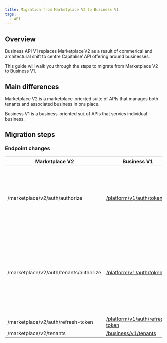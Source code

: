 ```yaml
---
title: Migration from Marketplace V2 to Business V1
tags:
  - API
---
```


## Overview

Business API V1 replaces Marketplace V2 as a result of commerical and architectural shift to centre Capitalise' API offering around businesses.

This guide will walk you through the steps to migrate from Marketplace V2 to Business V1.

## Main differences

Marketplace V2 is a marketplace-oriented suite of APIs that manages both tenants and associated business in one place.

Business V1 is a business-oriented suit of APIs that servies individual business.

## Migration steps

### Endpoint changes

| Marketplace V2 | Business V1 | Notes |
| --- | --- | --- |
| /marketplace/v2/auth/authorize | [/platform/v1/auth/token](/api/platform#tag/Auth/operation/post-auth-token) | Use only API key to get `platform access token`, previously known as `master access token` |
| /marketplace/v2/auth/tenants/authorize | [/platform/v1/auth/token](/api/platform#tag/Auth/operation/post-auth-token) | Use API key and provide `Capitlaise-tenant-id` in the header to get `tenant access token`, which is the token used for the JavaScript |
| /marketplace/v2/auth/refresh-token | [/platform/v1/auth/refresh-token](/api/platform#tag/Auth/operation/post-auth-refresh-token) |  |
| /marketplace/v2/tenants | [/business/v1/tenants](/api/business#tag/Profile) |
